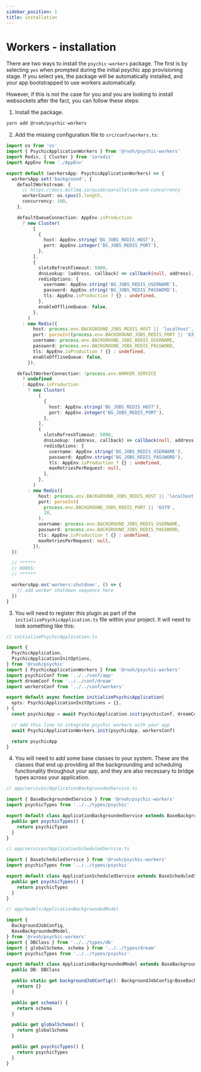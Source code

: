 ```yaml
---
sidebar_position: 1
title: installation
---
```


# Workers - installation

There are two ways to install the `psychic-workers` package. The first is by selecting `yes` when prompted during the initial psychic app provisioning stage. If you select yes, the package will be automatically installed, and your app bootstrapped to use workers automatically.

However, if this is not the case for you and you are looking to install websockets after the fact, you can follow these steps:

1. Install the package.

```bash
yarn add @rvoh/psychic-workers
```

2. Add the missing configuration file to `src/conf/workers.ts`:

```ts
import os from 'os'
import { PsychicApplicationWorkers } from '@rvoh/psychic-workers'
import Redis, { Cluster } from 'ioredis'
import AppEnv from './AppEnv'

export default (workersApp: PsychicApplicationWorkers) => {
  workersApp.set('background', {
    defaultWorkstream: {
      // https://docs.bullmq.io/guide/parallelism-and-concurrency
      workerCount: os.cpus().length,
      concurrency: 100,
    },

    defaultQueueConnection: AppEnv.isProduction
      ? new Cluster(
          [
            {
              host: AppEnv.string('BG_JOBS_REDIS_HOST'),
              port: AppEnv.integer('BG_JOBS_REDIS_PORT'),
            },
          ],
          {
            slotsRefreshTimeout: 5000,
            dnsLookup: (address, callback) => callback(null, address),
            redisOptions: {
              username: AppEnv.string('BG_JOBS_REDIS_USERNAME'),
              password: AppEnv.string('BG_JOBS_REDIS_PASSWORD'),
              tls: AppEnv.isProduction ? {} : undefined,
            },
            enableOfflineQueue: false,
          },
        )
      : new Redis({
          host: process.env.BACKGROUND_JOBS_REDIS_HOST || 'localhost',
          port: parseInt(process.env.BACKGROUND_JOBS_REDIS_PORT || '6379', 10),
          username: process.env.BACKGROUND_JOBS_REDIS_USERNAME,
          password: process.env.BACKGROUND_JOBS_REDIS_PASSWORD,
          tls: AppEnv.isProduction ? {} : undefined,
          enableOfflineQueue: false,
        }),

    defaultWorkerConnection: !process.env.WORKER_SERVICE
      ? undefined
      : AppEnv.isProduction
        ? new Cluster(
            [
              {
                host: AppEnv.string('BG_JOBS_REDIS_HOST'),
                port: AppEnv.integer('BG_JOBS_REDIS_PORT'),
              },
            ],
            {
              slotsRefreshTimeout: 5000,
              dnsLookup: (address, callback) => callback(null, address),
              redisOptions: {
                username: AppEnv.string('BG_JOBS_REDIS_USERNAME'),
                password: AppEnv.string('BG_JOBS_REDIS_PASSWORD'),
                tls: AppEnv.isProduction ? {} : undefined,
                maxRetriesPerRequest: null,
              },
            },
          )
        : new Redis({
            host: process.env.BACKGROUND_JOBS_REDIS_HOST || 'localhost',
            port: parseInt(
              process.env.BACKGROUND_JOBS_REDIS_PORT || '6379',
              10,
            ),
            username: process.env.BACKGROUND_JOBS_REDIS_USERNAME,
            password: process.env.BACKGROUND_JOBS_REDIS_PASSWORD,
            tls: AppEnv.isProduction ? {} : undefined,
            maxRetriesPerRequest: null,
          }),
  })

  // ******
  // HOOKS:
  // ******

  workersApp.on('workers:shutdown', () => {
    // add worker shutdown sequence here
  })
}
```

3. You will need to register this plugin as part of the `initializePsychicApplication.ts` file within your project. It will need to look something like this:

```ts
// initializePsychicApplication.ts

import {
  PsychicApplication,
  PsychicApplicationInitOptions,
} from '@rvoh/psychic'
import { PsychicApplicationWorkers } from '@rvoh/psychic-workers'
import psychicConf from '../../conf/app'
import dreamConf from '../../conf/dream'
import workersConf from '../../conf/workers'

export default async function initializePsychicApplication(
  opts: PsychicApplicationInitOptions = {},
) {
  const psychicApp = await PsychicApplication.init(psychicConf, dreamConf, opts)

  // add this line to integrate psychic workers with your app
  await PsychicApplicationWorkers.init(psychicApp, workersConf)

  return psychicApp
}
```

4. You will need to add some base classes to your system. These are the classes that end up providing all the backgrounding and scheduling functionality throughout your app, and they are also necessary to bridge types across your application.

```ts
// app/services/ApplicationBackgroundedService.ts

import { BaseBackgroundedService } from '@rvoh/psychic-workers'
import psychicTypes from '../../types/psychic'

export default class ApplicationBackgroundedService extends BaseBackgroundedService {
  public get psychicTypes() {
    return psychicTypes
  }
}
```

```ts
// app/services/ApplicationScheduledService.ts

import { BaseScheduledService } from '@rvoh/psychic-workers'
import psychicTypes from '../../types/psychic'

export default class ApplicationScheduledService extends BaseScheduledService {
  public get psychicTypes() {
    return psychicTypes
  }
}
```

```ts
// app/models/ApplicationBackgroundedModel

import {
  BackgroundJobConfig,
  BaseBackgroundedModel,
} from '@rvoh/psychic-workers'
import { DBClass } from '../../types/db'
import { globalSchema, schema } from '../../types/dream'
import psychicTypes from '../../types/psychic'

export default class ApplicationBackgroundedModel extends BaseBackgroundedModel {
  public DB: DBClass

  public static get backgroundJobConfig(): BackgroundJobConfig<BaseBackgroundedModel> {
    return {}
  }

  public get schema() {
    return schema
  }

  public get globalSchema() {
    return globalSchema
  }

  public get psychicTypes() {
    return psychicTypes
  }
}
```
